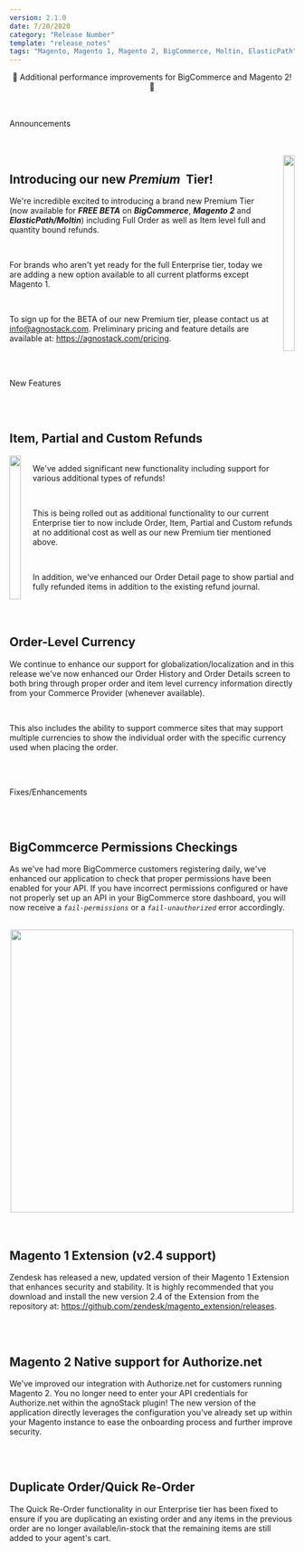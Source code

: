 ```yaml
---
version: 2.1.0
date: 7/20/2020
category: "Release Number"
template: "release_notes"
tags: "Magento, Magento 1, Magento 2, BigCommerce, Moltin, ElasticPath"
---
```


<Well isFloating isRecessed>
  <center>
    📣 Additional performance improvements for BigCommerce and Magento 2! 📣 
  </center>
</Well>

<br/>
<br/>

<Tag size="large" isPill="true" hue="red">Announcements</Tag>

<br/>
<br/>

<div class="columns">
  <div class="full">
    <h2>Introducing our new <i>Premium</i>&nbsp;&nbsp;Tier!</h2>
    <p>
      We're incredible excited to introducing a brand new Premium Tier (now available for <b><i>FREE BETA</i></b> on <b><i>BigCommerce</i></b>, <b><i>Magento 2</i></b> and <b><i>ElasticPath/Moltin</i></b>) including Full Order as well as Item level full and quantity bound refunds.
    </p>
    <br/>
    <p>
      For brands who aren't yet ready for the full Enterprise tier, today we are adding a new option available to all current platforms except Magento 1.
    </p>
    <br/>
    <p>
      To sign up for the BETA of our new Premium tier, please contact us at <a href="mailto:info@agnostack.com?subject=agnoStack%Premium%20BETA">info@agnostack.com</a>. Preliminary pricing and feature details are available at: <a href="/pricing">https://agnostack.com/pricing</a>.
    </p>
  </div>
  <div class="third right">
    <img
      class="border"
      width="100%"
      src="/images/refunds-item-screenshot.png"
      data-canonical-src="/images/refunds-item-screenshot.png"
    />
  </div>
</div>

<br/>
<br/>

<Tag size="large" isPill="true" hue="kale">New Features</Tag>

<br/>
<br/>

## Item, Partial and Custom Refunds

<div class="columns">
  <div class="third left">
    <img
      class="border"
      width="100%"
      src="/images/refunds-custom-screenshot.png"
      data-canonical-src="/images/refunds-custom-screenshot.png"
    />
  </div>
  <div class="full">
    <p>
      We've added significant new functionality including support for various additional types of refunds!
    </p>
    <br/>
    <p>
      This is being rolled out as additional functionality to our current Enterprise tier to now include Order, Item, Partial and Custom refunds at no additional cost as well as our new Premium tier mentioned above.
    </p>
    <br/>
    <p>
      In addition, we've enhanced our Order Detail page to show partial and fully refunded items in addition to the existing refund journal.
    </p>
  </div>
</div>

<br/>
<br/>

## Order-Level Currency

We continue to enhance our support for globalization/localization and in this release we've now enhanced our Order History and Order Details screen to both bring through proper order and item level currency information directly from your Commerce Provider (whenever available).

<br/>

This also includes the ability to support commerce sites that may support multiple currencies to show the individual order with the specific currency used when placing the order.

<br/>
<br/>

<Tag size="large" isPill="true" hue="blue">Fixes/Enhancements</Tag>

<br/>
<br/>

## BigCommcerce Permissions Checkings

As we've had more BigCommerce customers registering daily, we've enhanced our application to check that proper permissions have been enabled for your API. If you have incorrect permissions configured or have not properly set up an API in your BigCommerce store dashboard, you will now receive a _`fail-permissions`_ or a _`fail-unauthorized`_ error accordingly.

<br/>

<center>
  <img
    class="border"
    width="500"
    src="/images/bigcommerce-configuration-scopes-screenshot.png"
    data-canonical-src="/images/bigcommerce-configuration-scopes-screenshot.png"
  />
</center>

<br/>
<br/>

## Magento 1 Extension (v2.4 support)

Zendesk has released a new, updated version of their Magento 1 Extension that enhances security and stability. It is highly recommended that you download and install the new version 2.4 of the Extension from the repository at: <a href="https://github.com/zendesk/magento_extension/releases" target="_blank">https://github.com/zendesk/magento_extension/releases</a>.

<br/>
<br/>

## Magento 2 Native support for Authorize.net

We've improved our integration with Authorize.net for customers running Magento 2. You no longer need to enter your API credentials for Authorize.net within the agnoStack plugin! The new version of the application directly leverages the configuration you've already set up within your Magento instance to ease the onboarding process and further improve security.

<br/>
<br/>

## Duplicate Order/Quick Re-Order

The Quick Re-Order functionality in our Enterprise tier has been fixed to ensure if you are duplicating an existing order and any items in the previous order are no longer available/in-stock that the remaining items are still added to your agent's cart.
